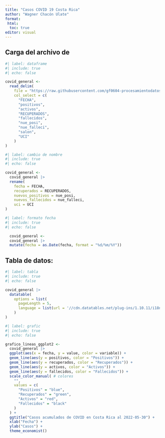 ---
title: "Casos COVID 19 Costa Rica"
author: "Wagner Chacón Ulate"
format: 
 html: 
  toc: true
editor: visual
---

## Carga del archivo de 

```{r}
#| label: dataframe 
#| include: true
#| echo: false

covid_general <-
  read_delim(
    file = "https://raw.githubusercontent.com/gf0604-procesamientodatosgeograficos/2023-i/main/datos/ministerio-salud/covid/05_30_22_CSV_GENERAL.csv",
    col_select = c(
      "FECHA",
      "positivos",
      "activos",
      "RECUPERADOS",
      "fallecidos",
      "nue_posi",
      "nue_falleci",
      "salon",
      "UCI"
    )
)

```

```{r}
#| label: cambio de nombre 
#| include: true
#| echo: false 

covid_general <-
  covid_general |>
  rename(
    fecha = FECHA,
    recuperados = RECUPERADOS,
    nuevos_positivos = nue_posi,
    nuevos_fallecidos = nue_falleci,
    uci = UCI
)
```

```{r}
#| label: formato fecha 
#| include: true
#| echo: false 

  covid_general <-
  covid_general |>
  mutate(fecha = as.Date(fecha, format = "%d/%m/%Y"))
```

## Tabla de datos:

```{r}
#| label: tabla 
#| include: true 
#| echo: false

covid_general |>
  datatable(
    options = list(
      pageLength = 5,
      language = list(url = '//cdn.datatables.net/plug-ins/1.10.11/i18n/Spanish.json')
    )
)
```

```{r}
#| label: grafic 
#| include: true
#| echo: false 

grafico_lineas_ggplot2 <-
  covid_general |>
  ggplot(aes(x = fecha, y = value, color = variable)) +
  geom_line(aes(y = positivos, color = "Positivos")) +
  geom_line(aes(y = recuperados, color = "Recuperados")) +
  geom_line(aes(y = activos, color = "Activos")) +
  geom_line(aes(y = fallecidos, color = "Fallecidos")) +
  scale_color_manual( # colores
    "",
    values = c(
      "Positivos" = "blue",
      "Recuperados" = "green",
      "Activos" = "red",
      "Fallecidos" = "black"
    )
  ) +
  ggtitle("Casos acumulados de COVID en Costa Rica al 2022-05-30") +
  xlab("Fecha") +
  ylab("Casos") +
  theme_economist()  
```
